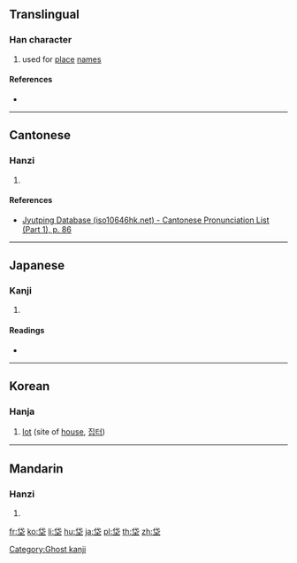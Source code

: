 ==Translingual==

===Han character===
{{Han char|rn=32|rad=土|as=05|sn=8|four=|canj=OPG|ids=⿱代土}}

# used for [[place]] [[name]]s

====References====
* {{Han ref|kx=0227.271|dj=0463.150|hdz=10433.010|uh=5788|ud=22408}}

----

==Cantonese==

===Hanzi===
{{yue-hanzi|jyut=[[doi6]]|y=doi6}}

# {{defn|lang=yue|sort=土05}}

====References====
* [http://www.iso10646hk.net/jp/document/download.jsp Jyutping Database (iso10646hk.net) - Cantonese Pronunciation List (Part 1), p. 86]

----

==Japanese==

===Kanji===
{{ja-kanji|grade=|rs=土05}}

# {{defn|lang=ja|sort=土05}}

====Readings====
* {{ja-readings|on=[[たい]] (tai)|kun=[[ぬた]] (nuta), [[ぬま]] (numa)}}

----

==Korean==

===Hanja===
{{ko-hanja|hangeul=대|rv=dae|mr=tae}}

# [[lot]] (site of [[house]], [[집터]])

----

==Mandarin==

===Hanzi===
{{cmn-hanzi|pin=[[dài]] ([[dai4]])|wg=tai<sup>4</sup>}}

# {{defn|lang=cmn|sort=土05}}

[[Category:Ghost kanji]]

[[fr:垈]]
[[ko:垈]]
[[li:垈]]
[[hu:垈]]
[[ja:垈]]
[[pl:垈]]
[[th:垈]]
[[zh:垈]]